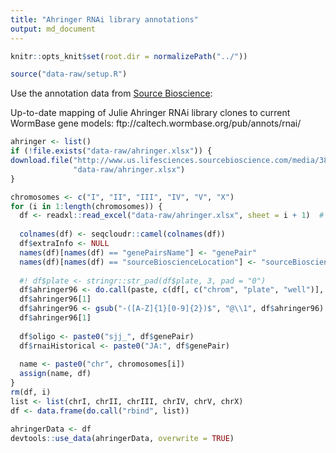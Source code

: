 ```yaml
---
title: "Ahringer RNAi library annotations"
output: md_document
---
```


```r
knitr::opts_knit$set(root.dir = normalizePath("../"))
```

```r
source("data-raw/setup.R")
```

Use the annotation data from [Source Bioscience](http://www.us.lifesciences.sourcebioscience.com/clone-products/non-mammalian/c-elegans/c-elegans-rnai-library/):

Up-to-date mapping of Julie Ahringer RNAi library clones to current WormBase gene models:
ftp://caltech.wormbase.org/pub/annots/rnai/

```r
ahringer <- list()
if (!file.exists("data-raw/ahringer.xlsx")) {
download.file("http://www.us.lifesciences.sourcebioscience.com/media/381254/C.%20elegans%20Database%202012.xlsx",
              "data-raw/ahringer.xlsx")
}

chromosomes <- c("I", "II", "III", "IV", "V", "X")
for (i in 1:length(chromosomes)) {
  df <- readxl::read_excel("data-raw/ahringer.xlsx", sheet = i + 1)  # First sheet contains notes
  
  colnames(df) <- seqcloudr::camel(colnames(df))
  df$extraInfo <- NULL
  names(df)[names(df) == "genePairsName"] <- "genePair"
  names(df)[names(df) == "sourceBioscienceLocation"] <- "sourceBioscience384"
  
  #! df$plate <- stringr::str_pad(df$plate, 3, pad = "0")
  df$ahringer96 <- do.call(paste, c(df[, c("chrom", "plate", "well")], sep = "-"))
  df$ahringer96[1]
  df$ahringer96 <- gsub("-([A-Z]{1}[0-9]{2})$", "@\\1", df$ahringer96)
  df$ahringer96[1]
  
  df$oligo <- paste0("sjj_", df$genePair)
  df$rnaiHistorical <- paste0("JA:", df$genePair)
  
  name <- paste0("chr", chromosomes[i])
  assign(name, df)
}
rm(df, i)
list <- list(chrI, chrII, chrIII, chrIV, chrV, chrX)
df <- data.frame(do.call("rbind", list))

ahringerData <- df
devtools::use_data(ahringerData, overwrite = TRUE)
```
